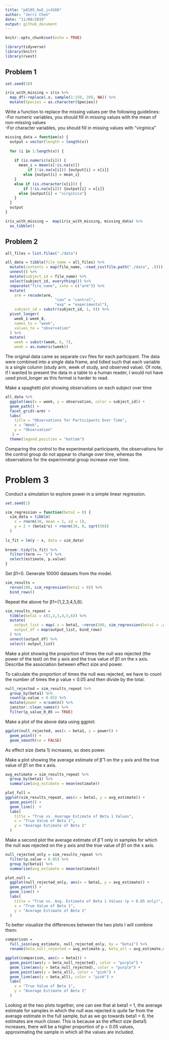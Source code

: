 ```yaml
---
title: "p8105_hw5_jc4166"
author: "Jerri Chen"
date: "11/08/2019"
output: github_document
---
```


```r
knitr::opts_chunk$set(echo = TRUE)

library(tidyverse)
library(knitr)
library(rvest)
```

## Problem 1
```r
set.seed(10)

iris_with_missing = iris %>% 
  map_df(~replace(.x, sample(1:150, 20), NA)) %>%
  mutate(Species = as.character(Species))
```

Write a function to replace the missing values per the following guidelines:  
-For numeric variables, you should fill in missing values with the mean of non-missing values  
-For character variables, you should fill in missing values with "virginica"  

```r
missing_data = function(x) {
  output = vector(length = length(x))
  
  for (i in 1:length(x)) {
    
    if (is.numeric(x[i])) {
      mean_i = mean(x[!is.na(x)])
          if (!is.na(x[i])) {output[i] = x[i]} 
        else {output[i] = mean_i}
    }
    else if (is.character(x[i])) {
        if (!is.na(x[i])) {output[i] = x[i]} 
      else {output[i] = "virginica"}
    }
  }
  output
}

iris_with_missing =  map(iris_with_missing, missing_data) %>% 
  as_tibble()
```


## Problem 2
```r
all_files = list.files("./data")

all_data = tibble(file_name = all_files) %>% 
  mutate(contents = map(file_name, ~read_csv(file.path("./data", .)))) %>% 
  unnest() %>% 
  mutate(subject_id = file_name) %>% 
  select(subject_id, everything()) %>% 
  separate("file_name", into = c("arm")) %>% 
  mutate(
    arm = recode(arm, 
                      "con" = "control",
                      "exp" = "experimental"),
    subject_id = substr(subject_id, 1, 6)) %>% 
  pivot_longer(
    week_1:week_8,
    names_to = "week",
    values_to = "observation"
  ) %>% 
  mutate(
    week = substr(week, 6, 7),
    week = as.numeric(week))
```
The original data came as separate csv files for each participant. The data were combined into a single data frame, and tidied such that each variable is a single column (study arm, week of study, and observed value). Of note, if I wanted to present the data in a table to a human reader, I would not have used pivot_longer as this format is harder to read. 

Make a spaghetti plot showing observations on each subject over time
```r
all_data %>% 
  ggplot(aes(x = week, y = observation, color = subject_id)) + 
  geom_path() + 
  facet_grid(~arm) +
  labs(
    title = "Observations for Participants Over Time",
    x = "Week",
    y = "Observation"
   ) + 
  theme(legend.position = "bottom")
```

Comparing the control to the experimental participants, the observations for the control group do not appear to change over time, whereas the observations for the experimnetal group increase over time.

# Problem 3
Conduct a simulation to explore power in a simple linear regression.
```r
set.seed(1)

sim_regression = function(beta1 = 0) {
  sim_data = tibble(
    x = rnorm(30, mean = 1, sd = 1),
    y = 2 + (beta1*x) + rnorm(30, 0, sqrt(50))
  )
  
ls_fit = lm(y ~ x, data = sim_data)
  
broom::tidy(ls_fit) %>%
  filter(term == "x") %>%
  select(estimate, p.value)
}
```

Set β1=0. Generate 10000 datasets from the model.
```r
sim_results = 
  rerun(100, sim_regression(beta1 = 0)) %>% 
  bind_rows()
```

Repeat the above for β1={1,2,3,4,5,6}.
```r
sim_results_repeat = 
  tibble(beta1 = c(1,2,3,4,5,6)) %>% 
  mutate(
    output_list = map(.x = beta1, ~rerun(100, sim_regression(beta1 = .x))),
    output_df = map(output_list, bind_rows)
  ) %>% 
  unnest(output_df) %>%
  select(-output_list)
```

Make a plot showing the proportion of times the null was rejected (the power of the test) on the y axis and the true value of β1 on the x axis. Describe the association between effect size and power.

To calculate the proportion of times the null was rejected, we have to count the number of times the p value < 0.05 and then divide by the total.

```r
null_rejected = sim_results_repeat %>%
  group_by(beta1) %>% 
  count(p.value < 0.05) %>%
  mutate(power = n/sum(n)) %>%
  janitor::clean_names() %>%
  filter(p_value_0_05 == TRUE)
```

Make a plot of the above data using ggplot:
```r
ggplot(null_rejected, aes(x = beta1, y = power)) +
  geom_point() +
  geom_smooth(se = FALSE) 
```
As effect size (beta 1) increases, so does power.

Make a plot showing the average estimate of β̂ 1 on the y axis and the true value of β1 on the x axis.
```r
avg_estimate = sim_results_repeat %>% 
  group_by(beta1) %>% 
  summarize(avg_estimate = mean(estimate))

plot_full = 
ggplot(sim_results_repeat, aes(x = beta1, y = avg_estimate)) +
  geom_point() +
  geom_line()  +
  labs(
    title = "True vs. Average Estimate of Beta 1 Values",
    x = "True Value of Beta 1",
    y = "Average Estimate of Beta 1"
  )
```

Make a second plot the average estimate of β̂ 1 only in samples for which the null was rejected on the y axis and the true value of β1 on the x axis. 
```r
null_rejected_only = sim_results_repeat %>% 
  filter(p.value < 0.05) %>% 
  group_by(beta1) %>% 
  summarize(avg_estimate = mean(estimate)) 

plot_null = 
  ggplot(null_rejected_only, aes(x = beta1, y = avg_estimate)) +
  geom_point() +
  geom_line() +
  labs(
    title = "True vs. Avg. Estimate of Beta 1 Values (p < 0.05 only)",
    x = "True Value of Beta 1",
    y = "Average Estimate of Beta 1"
  )
```

To better visualize the differences between the two plots I will combine them:
```r
comparison = 
  full_join(avg_estimate, null_rejected_only, by = "beta1") %>%
  rename(beta_null_rejected = avg_estimate.y, beta_all = avg_estimate.x)

ggplot(comparison, aes(x = beta1)) +
  geom_point(aes(y = beta_null_rejected), color = "purple") +
  geom_line(aes(y = beta_null_rejected), color = "purple") + 
  geom_point(aes(y = beta_all), color = "pink") +
  geom_line(aes(y = beta_all), color = "pink") +
  labs(
    x = "True Value of Beta 1",
    y = "Average Estimate of Beta 1"
  )
```

Looking at the two plots together, one can see that at beta1 = 1, the average estimate for samples in which the null was rejected is quite far from the average estimate in the full sample, but as we go towards beta1 = 6, the estimates are much closer. This is because as the effect size (beta1) increases, there will be a higher proportion of p < 0.05 values, approximating the sample in which all the values are included.
